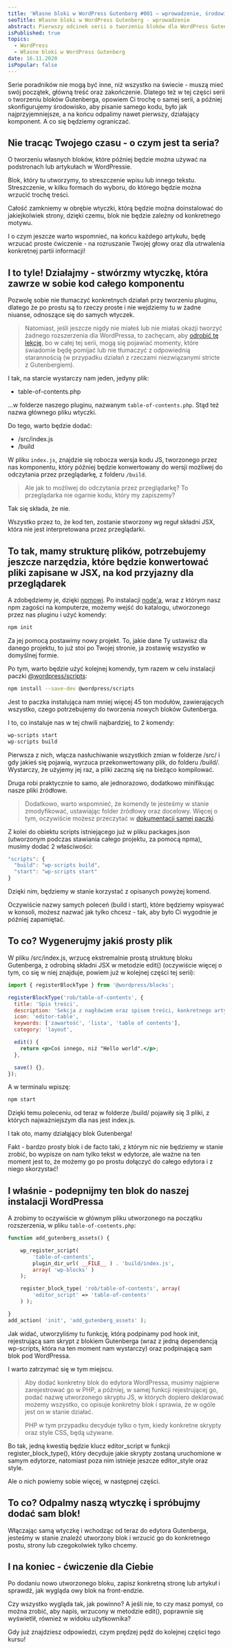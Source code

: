 ```yaml
---
title: 'Własne bloki w WordPress Gutenberg #001 – wprowadzenie, środowisko i pierwszy blok'
seoTitle: Własne bloki w WordPress Gutenberg - wprowadzenie
abstract: Pierwszy odcinek serii o tworzeniu bloków dla WordPress Gutenberga, w którym skonfigurujemy środowisko i stworzymy pierwszy prosty blok.
isPublished: true
topics:
  - WordPress
  - Własne bloki w WordPress Gutenberg
date: 16.11.2020
isPopular: false
---
```


Serie poradników nie mogą być inne, niż wszystko na świecie - muszą mieć swój początek, główną treść oraz zakończenie. Dlatego też w tej części serii o tworzeniu bloków Gutenberga, opowiem Ci trochę o samej serii, a później skonfigurujemy środowisko, aby pisanie samego kodu, było jak najprzyjemniejsze, a na końcu odpalimy nawet pierwszy, działający komponent. A co się będziemy ograniczać.

## Nie tracąc Twojego czasu - o czym jest ta seria?

O tworzeniu własnych bloków, które później będzie można używać na podstronach lub artykułach w WordPressie.

Blok, który tu utworzymy, to streszczenie wpisu lub innego tekstu. Streszczenie, w kilku formach do wyboru, do którego będzie można wrzucić trochę treści.


<VideoInterlude
  id="=kS9AEiklL64"
  title="Własne bloki w WordPress Gutenberg #001 - wprowadzenie, środowisko i pierwszy blok"
/>

Całość zamkniemy w obrębie wtyczki, którą będzie można doinstalować do jakiejkolwiek strony, dzięki czemu, blok nie będzie zależny od konkretnego motywu.

I o czym jeszcze warto wspomnieć, na końcu każdego artykułu, będę wrzucać proste ćwiczenie - na rozruszanie Twojej głowy oraz dla utrwalenia konkretnej partii informacji!

## I to tyle! Działajmy - stwórzmy wtyczkę, która zawrze w sobie kod całego komponentu

Pozwolę sobie nie tłumaczyć konkretnych działań przy tworzeniu pluginu, dlatego że po prostu są to rzeczy proste i nie wejdziemy tu w żadne niuanse, odnoszące się do samych wtyczek.

> Natomiast, jeśli jeszcze nigdy nie miałeś lub nie miałaś okazji tworzyć żadnego rozszerzenia dla WordPressa, to zachęcam, aby [odrobić tę lekcję](https://developer.wordpress.org/plugins/intro/), bo w całej tej serii, mogą się pojawiać momenty, które świadomie będę pomijać lub nie tłumaczyć z odpowiednią starannością (w przypadku działań z rzeczami niezwiązanymi stricte z Gutenbergiem).

I tak, na starcie wystarczy nam jeden, jedyny plik:

- table-of-contents.php

...w folderze naszego pluginu, nazwanym `table-of-contents.php`. Stąd też nazwa głównego pliku wtyczki.

Do tego, warto będzie dodać:

- /src/index.js
- /build

W pliku `index.js`, znajdzie się robocza wersja kodu JS, tworzonego przez nas komponentu, który później będzie konwertowany do wersji możliwej do odczytania przez przeglądarkę, z folderu `/build`.

> Ale jak to możliwej do odczytania przez przeglądarkę? To przeglądarka nie ogarnie kodu, który my zapiszemy?

Tak się składa, że nie.

Wszystko przez to, że kod ten, zostanie stworzony wg reguł składni JSX, która nie jest interpretowana przez przeglądarki.

## To tak, mamy strukturę plików, potrzebujemy jeszcze narzędzia, które będzie konwertować pliki zapisane w JSX, na kod przyjazny dla przeglądarek

A zdobędziemy je, dzięki [npmowi](https://www.npmjs.com/). Po instalacji [node'a](https://nodejs.org/en/), wraz z którym nasz npm zagości na komputerze, możemy wejść do katalogu, utworzonego przez nas pluginu i użyć komendy:

```bash
npm init
```

Za jej pomocą postawimy nowy projekt. To, jakie dane Ty ustawisz dla danego projektu, to już stoi po Twojej stronie, ja zostawię wszystko w domyślnej formie.

Po tym, warto będzie użyć kolejnej komendy, tym razem w celu instalacji paczki [@wordpress/scripts](https://www.npmjs.com/package/@wordpress/scripts):

```bash
npm install --save-dev @wordpress/scripts
```

Jest to paczka instalująca nam mniej więcej 45 ton modułów, zawierających wszystko, czego potrzebujemy do tworzenia nowych bloków Gutenberga.

I to, co instaluje nas w tej chwili najbardziej, to 2 komendy:

```bash
wp-scripts start
wp-scripts build
```

Pierwsza z nich, włącza nasłuchiwanie wszystkich zmian w folderze /src/ i gdy jakieś się pojawią, wyrzuca przekonwertowany plik, do folderu /build/. Wystarczy, że użyjemy jej raz, a pliki zaczną się na bieżąco kompilować.

Druga robi praktycznie to samo, ale jednorazowo, dodatkowo minifikując nasze pliki źródłowe.

> Dodatkowo, warto wspomnieć, że komendy te jesteśmy w stanie zmodyfikować, ustawiając folder źródłowy oraz docelowy. Więcej o tym, oczywiście możesz przeczytać w [dokumentacji samej paczki](https://www.npmjs.com/package/@wordpress/scripts).

Z kolei do obiektu scripts istniejącego już w pliku packages.json (utworzonym podczas stawiania całego projektu, za pomocą npma), musimy dodać 2 właściwości:

```jsx
"scripts": {
  "build": "wp-scripts build",
  "start": "wp-scripts start"
}
```

Dzięki nim, będziemy w stanie korzystać z opisanych powyżej komend.

Oczywiście nazwy samych poleceń (build i start), które będziemy wpisywać w konsoli, możesz nazwać jak tylko chcesz - tak, aby było Ci wygodnie je później zapamiętać.

## To co? Wygenerujmy jakiś prosty plik

W pliku /src/index.js, wrzucę ekstremalnie prostą strukturę bloku Gutenberga, z odrobiną składni JSX w metodzie edit() (oczywiście więcej o tym, co się w niej znajduje, powiem już w kolejnej części tej serii):

```jsx
import { registerBlockType } from '@wordpress/blocks';

registerBlockType('rob/table-of-contents', {
  title: 'Spis treści',
  description: 'Sekcja z nagłówiem oraz spisem treści, konkretnego artykułu',
  icon: 'editor-table',
  keywords: ['zawartość', 'lista', 'table of contents'],
  category: 'layout',

  edit() {
    return <p>Coś innego, niż "Hello world".</p>;
  },

  save() {},
});
```

A w terminalu wpiszę:

```bash
npm start
```

Dzięki temu poleceniu, od teraz w folderze /build/ pojawiły się 3 pliki, z których najważniejszym dla nas jest index.js.

I tak oto, mamy działąjący blok Gutenberga!

Fakt - bardzo prosty blok i de facto taki, z którym nic nie będziemy w stanie zrobić, bo wypisze on nam tylko tekst w edytorze, ale ważne na ten moment jest to, że możemy go po prostu dołączyć do całego edytora i z niego skorzystać!

## I właśnie - podepnijmy ten blok do naszej instalacji WordPressa

A zrobimy to oczywiście w głównym pliku utworzonego na początku rozszerzenia, w pliku `table-of-contents.php`:

```php
function add_gutenberg_assets() {

    wp_register_script(
        'table-of-contents',
        plugin_dir_url( __FILE__ ) . 'build/index.js',
        array( 'wp-blocks' )
    );

    register_block_type( 'rob/table-of-contents', array(
        'editor_script' => 'table-of-contents'
    ) );

}
add_action( 'init', 'add_gutenberg_assets' );
```

Jak widać, utworzyliśmy tu funkcję, którą podpinamy pod hook init, rejestrującą sam skrypt z blokiem Gutenberga (wraz z jedną dependencją wp-scripts, która na ten moment nam wystarczy) oraz podpinającą sam blok pod WordPressa.

I warto zatrzymać się w tym miejscu.

> Aby dodać konkretny blok do edytora WordPressa, musimy najpierw zarejestrować go w PHP, a później, w samej funkcji rejestrującej go, podać nazwę utworzonego skryptu JS, w których dopiero deklarować możemy wszystko, co opisuje konkretny blok i sprawia, że w ogóle jest on w stanie działać.
>
> PHP w tym przypadku decyduje tylko o tym, kiedy konkretne skrypty oraz style CSS, będą używane.

Bo tak, jedną kwestią będzie klucz editor_script w funkcji register_block_type(), który decyduje jakie skrypty zostaną uruchomione w samym edytorze, natomiast poza nim istnieje jeszcze editor_style oraz style.

Ale o nich powiemy sobie więcej, w następnej części.

## To co? Odpalmy naszą wtyczkę i spróbujmy dodać sam blok!

Włączając samą wtyczkę i wchodząc od teraz do edytora Gutenberga, jesteśmy w stanie znaleźć utworzony blok i wrzucić go do konkretnego postu, strony lub czegokolwiek tylko chcemy.

## I na koniec - ćwiczenie dla Ciebie

Po dodaniu nowo utworzonego bloku, zapisz konkretną stronę lub artykuł i sprawdź, jak wygląda owy blok na front-endzie.

Czy wszystko wygląda tak, jak powinno? A jeśli nie, to czy masz pomysł, co można zrobić, aby napis, wrzucony w metodzie edit(), poprawnie się wyświetlił, również w widoku użytkownika?

Gdy już znajdziesz odpowiedzi, czym prędzej pędź do kolejnej części tego kursu!
